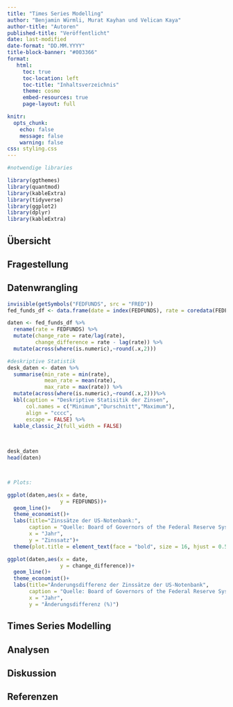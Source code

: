 ---
title: "Times Series Modelling"
author: "Benjamin Würmli, Murat Kayhan und Velican Kaya"
author-title: "Autoren"
published-title: "Veröffentlicht"
date: last-modified
date-format: "DD.MM.YYYY"
title-block-banner: "#003366"
format: 
   html:
     toc: true
     toc-location: left
     toc-title: "Inhaltsverzeichnis"
     theme: cosmo
     embed-resources: true
     page-layout: full

knitr: 
  opts_chunk: 
    echo: false
    message: false
    warning: false
css: styling.css
---

```{r}

#notwendige libraries

library(ggthemes)
library(quantmod)
library(kableExtra)
library(tidyverse)
library(ggplot2)
library(dplyr)
library(kableExtra)


```

## Übersicht


## Fragestellung


## Datenwrangling
```{r}

invisible(getSymbols("FEDFUNDS", src = "FRED"))
fed_funds_df <- data.frame(date = index(FEDFUNDS), rate = coredata(FEDFUNDS))

daten <- fed_funds_df %>%
  rename(rate = FEDFUNDS) %>% 
  mutate(change_rate = rate/lag(rate),
         change_difference = rate - lag(rate)) %>% 
  mutate(across(where(is.numeric),~round(.x,2)))

#deskriptive Statistik
desk_daten <- daten %>% 
  summarise(min_rate = min(rate),
            mean_rate = mean(rate),
            max_rate = max(rate)) %>% 
  mutate(across(where(is.numeric),~round(.x,2)))%>% 
  kbl(caption = "Deskriptive Statisitik der Zinsen",
      col.names = c("Minimum","Durschnitt","Maximum"),
      align = "cccc",
      escape = FALSE) %>% 
  kable_classic_2(full_width = FALSE)
  
  

desk_daten
head(daten)



# Plots:

ggplot(daten,aes(x = date,
                 y = FEDFUNDS))+
  geom_line()+
  theme_economist()+
  labs(title="Zinssätze der US-Notenbank:",
       caption = "Quelle: Board of Governors of the Federal Reserve System (US)",
       x = "Jahr",
       y = "Zinssatz")+
  theme(plot.title = element_text(face = "bold", size = 16, hjust = 0.5, color = "darkblue"))

ggplot(daten,aes(x = date,
                 y = change_difference))+
  geom_line()+
  theme_economist()+
  labs(title="Änderungsdifferenz der Zinssätze der US-Notenbank",
       caption = "Quelle: Board of Governors of the Federal Reserve System (US)",
       x = "Jahr",
       y = "Änderungsdifferenz (%)") 

```



## Times Series Modelling


## Analysen


## Diskussion



## Referenzen
::: {#refs}
:::
